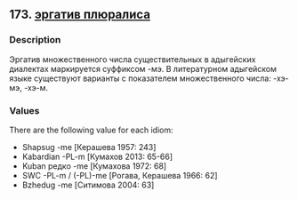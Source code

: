 ## 173. <a href =  'https://agricolamz.github.io/The_Circassian_Isoglosses_Database/173.html'>эргатив плюралиса</a>
### Description

Эргатив множественного числа существительных в адыгейских диалектах маркируется суффиксом -мэ. В литературном адыгейском языке существуют варианты с показателем множественного числа: -хэ-мэ, -хэ-м.

### Values
There are the following value for each idiom:

* Shapsug  -me [Керашева 1957: 243] 
* Kabardian  -PL-m [Кумахов 2013: 65-66] 
* Kuban  редко -me [Кумахова 1972: 68] 
* SWC  -PL-m / (-PL)-me [Рогава, Керашева 1966: 62] 
* Bzhedug  -me [Ситимова 2004: 63] 

